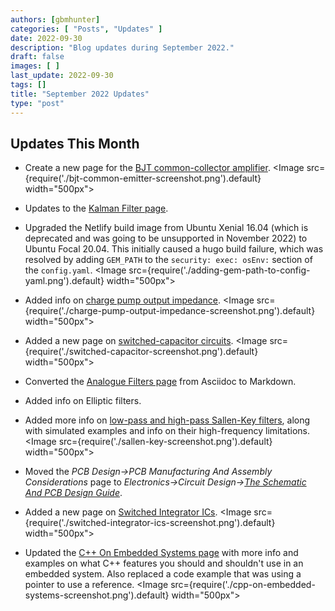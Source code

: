 ```yaml
---
authors: [gbmhunter]
categories: [ "Posts", "Updates" ]
date: 2022-09-30
description: "Blog updates during September 2022."
draft: false
images: [ ]
last_update: 2022-09-30
tags: []
title: "September 2022 Updates"
type: "post"
---
```


## Updates This Month

* Create a new page for the [BJT common-collector amplifier](/electronics/circuit-design/bjt-common-collector-amplifier/).
    <Image src={require('./bjt-common-emitter-screenshot.png').default} width="500px"></Image>

* Updates to the [Kalman Filter page](/programming/signal-processing/digital-filters/kalman-filter/).

* Upgraded the Netlify build image from Ubuntu Xenial 16.04 (which is deprecated and was going to be unsupported in November 2022) to Ubuntu Focal 20.04. This initially caused a hugo build failure, which was resolved by adding `GEM_PATH` to the `security: exec: osEnv:` section of the `config.yaml`.
    <Image src={require('./adding-gem-path-to-config-yaml.png').default} width="500px"></Image>

* Added info on [charge pump output impedance](/electronics/components/power-regulators/charge-pumps/).
    <Image src={require('./charge-pump-output-impedance-screenshot.png').default} width="500px"></Image>

* Added a new page on [switched-capacitor circuits](/electronics/circuit-design/switched-capacitor-circuits/).
    <Image src={require('./switched-capacitor-screenshot.png').default} width="500px"></Image>

* Converted the [Analogue Filters page](/electronics/circuit-design/analogue-filters/) from Asciidoc to Markdown.

* Added info on Elliptic filters.

* Added more info on [low-pass and high-pass Sallen-Key filters](/electronics/circuit-design/analogue-filters/sallen-key-filters/), along with simulated examples and info on their high-frequency limitations.
    <Image src={require('./sallen-key-screenshot.png').default} width="500px"></Image>

* Moved the _PCB Design->PCB Manufacturing And Assembly Considerations_ page to _Electronics->Circuit Design->[The Schematic And PCB Design Guide](/electronics/circuit-design/the-schematic-and-pcb-design-guide/)_.

* Added a new page on [Switched Integrator ICs](/electronics/components/switched-integrator-ics/).
    <Image src={require('./switched-integrator-ics-screenshot.png').default} width="500px"></Image>

* Updated the [C++ On Embedded Systems page](/programming/languages/c-plus-plus/cpp-on-embedded-systems/) with more info and examples on what C++ features you should and shouldn't use in an embedded system. Also replaced a code example that was using a pointer to use a reference.
    <Image src={require('./cpp-on-embedded-systems-screenshot.png').default} width="500px"></Image>
